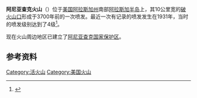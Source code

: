 {{Infobox Mountain
|Name =阿尼亚查克火山
|Photo =Aniakchak-caldera alaska.jpg
|Caption =阿尼亚查克火山口
|Elevation = 1,341 m
|Range =[[阿留申山脉|阿留申山脉]]
|Location =[[美国|美国]]，[[阿拉斯加州|阿拉斯加州]]
|Coordinates = {{coord|56|54|21|N|158|12|32|W|type:mountain}}
|Prominence = 
|last_eruption =1931年 
|First ascent = 
|Easiest route = 
| pushpin_map =USA Alaska
| pushpin_map_caption = 阿尼亚查克火山的位置
| latd=56| latm=54| lats=21 | latNS=N
| longd=158 | longm=12| longs=32 | longEW=W
}}
'''阿尼亚查克火山'''（{{lang-en|Mount Aniakchak}}）位于[[美国|美国]][[阿拉斯加州|阿拉斯加州]]南部[[阿拉斯加半岛|阿拉斯加半岛]]上，其10公里宽的[[破火山口|破火山口]]形成于3700年前的一次喷发。最近一次有记录的喷发发生在1931年，当时的喷发级别达到了4级<ref>{{cite web | language = zh-cn | publisher = 网易新闻 | title = NASA观测卫星拍摄火山喷发壮观景象 | url = http://news.163.com/photoview/05RQ0001/18281.html#p=7H6TUBEJ05RQ0001 | date = 2011-10-25 | accessdate = 2011-10-26 | archive-date = 2011-10-28 | archive-url = https://web.archive.org/web/20111028050120/http://news.163.com/photoview/05RQ0001/18281.html#p=7H6TUBEJ05RQ0001 | dead-url = no }}</ref>。

现在火山周边地区已建立了[[阿尼亚查克国家保护区|阿尼亚查克国家保护区]]。

==参考资料==
{{reflist}}
[[Category:活火山|Category:活火山]]
[[Category:美国火山|Category:美国火山]]